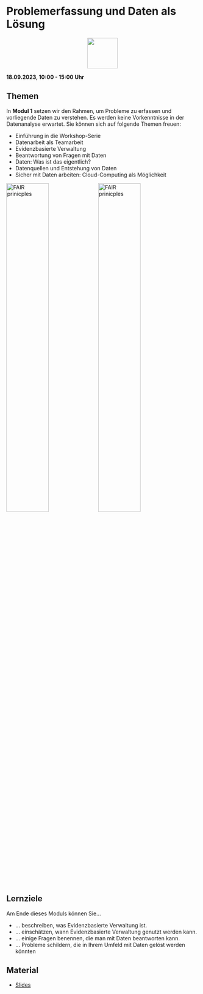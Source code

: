 # Problemerfassung und Daten als Lösung

<p align="center">
<img src="icons/files.png" width="80" height="80" class="center">
</p> 

**18.09.2023, 10:00 - 15:00 Uhr**

## Themen
In **Modul 1** setzen wir den Rahmen, um Probleme zu erfassen und vorliegende Daten zu verstehen. Es werden keine Vorkenntnisse in der Datenanalyse erwartet. Sie können sich auf folgende Themen freuen:

* Einführung in die Workshop-Serie
* Datenarbeit als Teamarbeit
* Evidenzbasierte Verwaltung
* Beantwortung von Fragen mit Daten
* Daten: Was ist das eigentlich?
* Datenquellen und Entstehung von Daten
* Sicher mit Daten arbeiten: Cloud-Computing als Möglichkeit

![FAIR prinicples](icons/Daten-Fragen.jpg){width=47% fig-alt="F=findable, A=accessible, I=interoperable, R=reusable"}
![FAIR prinicples](icons/fair.jpg){width=47% fig-alt="F=findable, A=accessible, I=interoperable, R=reusable"}


::: {.callout-tip} 
## Lernziele
Am Ende dieses Moduls können Sie...

* ... beschreiben, was Evidenzbasierte Verwaltung ist.
* ... einschätzen, wann Evidenzbasierte Verwaltung genutzt werden kann.
* ... einige Fragen benennen, die man mit Daten beantworten kann.
* ... Probleme schildern, die in Ihrem Umfeld mit Daten gelöst werden könnten
:::


## Material
* [Slides](https://drive.google.com/file/d/1ndC88fWS2t0GviQlgzmMwPXZq0eTECQu/view?usp=sharing)

